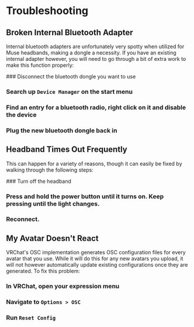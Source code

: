 
# Troubleshooting

## Broken Internal Bluetooth Adapter

Internal bluetooth adapters are unfortunately very spotty when utilized for Muse headbands, making a dongle a necessity. If you have an existing internal adapter however, you will need to go through a bit of extra work to make this function properly:

<Steps> 
### Disconnect the bluetooth dongle you want to use

### Search up `Device Manager` on the start menu

### Find an entry for a bluetooth radio, right click on it and disable the device

### Plug the new bluetooth dongle back in
</Steps>

## Headband Times Out Frequently

This can happen for a variety of reasons, though it can easily be fixed by walking through the following steps:

<Steps> 
### Turn off the headband

### Press and hold the power button until it turns on. Keep pressing until the light changes.

### Reconnect.
</Steps> 

## My Avatar Doesn't React

VRChat's OSC implementation generates OSC configuration files for every avatar that you use. While it will do this for any new avatars you upload, it will not however automatically update existing configurations once they are generated. To fix this problem:

<Steps>

### In VRChat, open your expression menu

### Navigate to `Options > OSC`

### Run `Reset Config`

</Steps> 